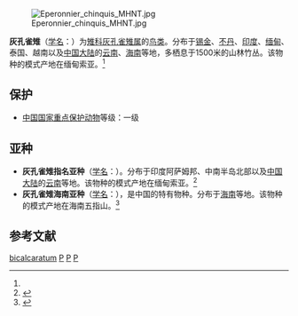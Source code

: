 {{Speciesbox 
| taxon = Polyplectron bicalcaratum
| status = LC
| status_system = IUCN3.1
| status_ref = <ref>{{IUCN|id=22736199 |title=''Polyplectron bicalcaratum'' |assessors=[[BirdLife_International|BirdLife International]] |version=2013.2 |year=2013 |accessdate=26 November 2013}}</ref>
| image = Polyplectron bicalcaratum male.jpg
| binomial_authority = [[卡尔·林奈|Linnaeus]], 1758<ref name='id1741'>{{cite web| url =http://www.bioinfo.cn/db05/BjdwSpecies.php?action=view&id=1741| title =灰孔雀雉| work =《中国动物物种编目数据库》| publisher =中国科学院微生物研究所| author =中国科学院动物研究所| accessdate =2009-04-04| deadurl =yes| archiveurl =https://web.archive.org/web/20160305074347/http://www.bioinfo.cn/db05/BjdwSpecies.php?action=view&id=1741| archivedate =2016-03-05}}</ref>
}}
[[File:Eperonnier_chinquis_MHNT.jpg|thumb]]

'''灰孔雀雉'''（[[学名|学名]]：{{lang|la|''Polyplectron bicalcaratum''}}）为[[雉科|雉科]][[灰孔雀雉属|灰孔雀雉属]]的[[鸟类|鸟类]]。分布于[[锡金|锡金]]、[[不丹|不丹]]、[[印度|印度]]、[[缅甸|缅甸]]、泰国、越南以及[[中国大陆|中国大陆]]的[[云南|云南]]、[[海南|海南]]等地，多栖息于1500米的山林竹丛。该物种的模式产地在缅甸索亚。<ref name='id1741'/>

==保护==
*[[中國國家重點保護野生動物名錄|中国国家重点保护动物]]等级：一级

==亚种==
*'''灰孔雀雉指名亚种'''（[[学名|学名]]：{{lang|la|''Polyplectron bicalcaratum bicalcaratum''}}）。分布于印度阿萨姆邦、中南半岛北部以及[[中国大陆|中国大陆]]的[[云南|云南]]等地。该物种的模式产地在缅甸索亚。<ref name='id1742'>{{cite web| url =http://www.bioinfo.cn/db05/BjdwSpecies.php?action=view&id=1742| title =灰孔雀雉指名亚种| work =《中国动物物种编目数据库》| publisher =中国科学院微生物研究所| author =中国科学院动物研究所| accessdate =2009-04-04| deadurl =yes| archiveurl =https://web.archive.org/web/20160305012637/http://www.bioinfo.cn/db05/BjdwSpecies.php?action=view&id=1742| archivedate =2016-03-05}}</ref>
*'''灰孔雀雉海南亚种'''（[[学名|学名]]：{{lang|la|''Polyplectron bicalcaratum katsumatae''}}），是中国的特有物种。分布于[[海南|海南]]等地。该物种的模式产地在海南五指山。<ref name='id1743'>{{cite web| url =http://www.bioinfo.cn/db05/BjdwSpecies.php?action=view&id=1743| title =灰孔雀雉海南亚种| work =《中国动物物种编目数据库》| publisher =中国科学院微生物研究所| author =中国科学院动物研究所| accessdate =2009-04-04| deadurl =yes| archiveurl =https://web.archive.org/web/20160305063956/http://www.bioinfo.cn/db05/BjdwSpecies.php?action=view&id=1743| archivedate =2016-03-05}}</ref>

== 参考文献 ==
{{reflist}}
{{Taxonbar|from=Q748957}}

[[Category:孔雀雉屬|bicalcaratum]]
[[Category:中国国家一级保护动物|P]]
[[Category:1758年描述的鸟类|P]]
[[Category:卡尔·林奈命名的生物分类|P]]